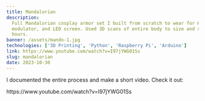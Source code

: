 ```yaml
---
title: Mandalorian
description:
  Full Mandalorian cosplay armor set I built from scratch to wear for Halloween. Integrated cooling system, voice
  modulator, and LED screen. Used 3D scans of entire body to size and shape armor pieces. Total print time over 300
  hours.
banner: /assets/mando-1.jpg
technologies: ['3D Printing', 'Python', 'Raspberry Pi', 'Arduino']
link: https://www.youtube.com/watch?v=I97jYWG01Ss
slug: mandalorian
date: 2023-10-30
---
```


I documented the entire process and make a short video. Check it out:

<ExternalLink href="https://www.youtube.com/watch?v=I97jYWG01Ss">
  https://www.youtube.com/watch?v=I97jYWG01Ss
</ExternalLink>
